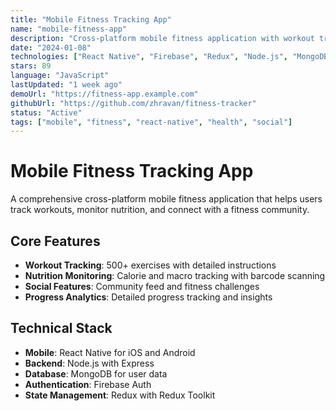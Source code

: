 ```yaml
---
title: "Mobile Fitness Tracking App"
name: "mobile-fitness-app"
description: "Cross-platform mobile fitness application with workout tracking, nutrition monitoring, and social features built with React Native."
date: "2024-01-08"
technologies: ["React Native", "Firebase", "Redux", "Node.js", "MongoDB"]
stars: 89
language: "JavaScript"
lastUpdated: "1 week ago"
demoUrl: "https://fitness-app.example.com"
githubUrl: "https://github.com/zhravan/fitness-tracker"
status: "Active"
tags: ["mobile", "fitness", "react-native", "health", "social"]
---
```


# Mobile Fitness Tracking App

A comprehensive cross-platform mobile fitness application that helps users track workouts, monitor nutrition, and connect with a fitness community.

## Core Features

- **Workout Tracking**: 500+ exercises with detailed instructions
- **Nutrition Monitoring**: Calorie and macro tracking with barcode scanning
- **Social Features**: Community feed and fitness challenges
- **Progress Analytics**: Detailed progress tracking and insights

## Technical Stack

- **Mobile**: React Native for iOS and Android
- **Backend**: Node.js with Express
- **Database**: MongoDB for user data
- **Authentication**: Firebase Auth
- **State Management**: Redux with Redux Toolkit